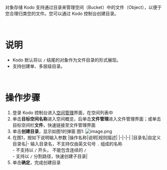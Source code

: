 对象存储 Kodo 支持通过目录来管理空间（Bucket）中的文件（Object），以便于您合理归类您的文件。您可以通过 Kodo 控制台创建目录。

<br>

# **说明**
- Kodo 默认将以 `/` 结尾的对象作为文件目录的形式展现。
- 支持创建单、多层级目录。

<br>

# **操作步骤**
1. 登录 Kodo 控制台进入[空间管理](https://portal.qiniu.com/kodo/bucket)界面，在空间列表中
2. 单击**目标空间名称**进入空间概览，后单击**文件管理**进入文件管理界面；或单击目标空间栏**文件**，快速链接至文件管理界面
3. 单击**创建目录**，显示如图1的弹窗
图1:
![image.png](https://dn-odum9helk.qbox.me/FjvWGfy8hyvyT2aF7vzjF2a8WqBl)
4. 在图1，按如下说明输入参数
   |操作名称|说明|规则描述|
   |-|-|-|
   |目录名|自定义目录名|- 输入目录名，不支持仅由英文句号 `.` 组成的名称<br> - 不支持以 `/` 开头， 不能包含连续的 `/` <br>  - 支持以 `/` 分割路径，快速创建子目录|
5. 单击**确定**，完成创建目录

